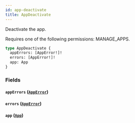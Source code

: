 ```yaml
---
id: app-deactivate
title: AppDeactivate
---
```



Deactivate the app. 

Requires one of the following permissions: MANAGE_APPS.

```graphql
type AppDeactivate {
  appErrors: [AppError!]!
  errors: [AppError!]!
  app: App
}
```


### Fields

#### `appErrors` ([`AppError`](../../../developer/api-reference/objects/app-error))




#### `errors` ([`AppError`](../../../developer/api-reference/objects/app-error))




#### `app` ([`App`](../../../developer/api-reference/objects/app))






